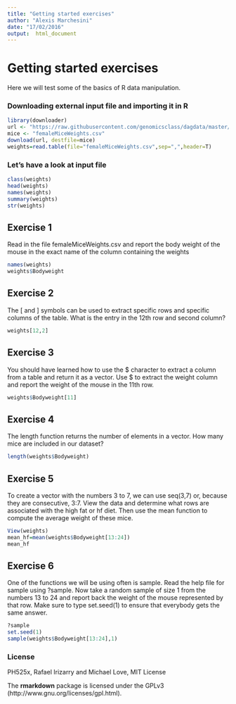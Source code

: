 ```yaml
---
title: "Getting started exercises"
author: "Alexis Marchesini"
date: "17/02/2016"
output:  html_document
---
```


# Getting started exercises

Here we will test some of the basics of R data manipulation.

### Downloading external input file and importing it in R

```r
library(downloader) 
url <- "https://raw.githubusercontent.com/genomicsclass/dagdata/master/inst/extdata/femaleMiceWeights.csv"
mice <- "femaleMiceWeights.csv" 
download(url, destfile=mice)
weights=read.table(file="femaleMiceWeights.csv",sep=",",header=T)
```

### Let's have a look at input file
```r
class(weights)
head(weights)
names(weights)
summary(weights)
str(weights)
```


## Exercise 1
Read in the file femaleMiceWeights.csv and report the body weight of the mouse in the exact name of the column containing the weights
```r
names(weights)
weights$Bodyweight
```

## Exercise 2
The [ and ] symbols can be used to extract specific rows and specific columns of the table. What is the entry in the 12th row and second column?
```r
weights[12,2]
```

## Exercise 3
You should have learned how to use the $ character to extract a column from a table and return it as a vector. Use $ to extract the weight column and report the weight of the mouse in the 11th row.
```r
weights$Bodyweight[11]
```

## Exercise 4
The length function returns the number of elements in a vector. How many mice are included in our dataset?
```r
length(weights$Bodyweight)
```

## Exercise 5
To create a vector with the numbers 3 to 7, we can use seq(3,7) or, because they are consecutive, 3:7. View the data and determine what rows are associated with the high fat or hf diet. Then use the mean function to compute the average weight of these mice.
```r
View(weights)
mean_hf=mean(weights$Bodyweight[13:24])
mean_hf
```

## Exercise 6
One of the functions we will be using often is sample. Read the help file for sample using ?sample. Now take a random sample of size 1 from the numbers 13 to 24 and report back the weight of the mouse represented by that row. Make sure to type set.seed(1) to ensure that everybody gets the same answer.
```r
?sample
set.seed(1) 
sample(weights$Bodyweight[13:24],1)
```


### License
PH525x, Rafael Irizarry and Michael Love, MIT License 

The **rmarkdown** package is licensed under the GPLv3 (http://www.gnu.org/licenses/gpl.html).
